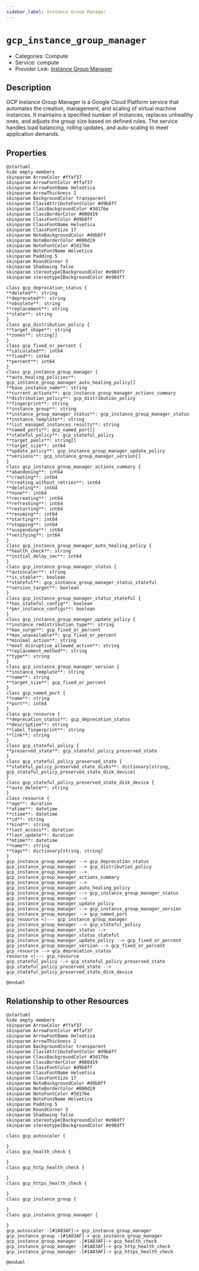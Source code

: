 ```yaml
---
sidebar_label: Instance Group Manager
---
```


# `gcp_instance_group_manager`

- Categories: Compute
- Service: compute
- Provider Link: [Instance Group Manager](https://cloud.google.com/compute/docs/instance-groups/working-with-managed-instance-groups)

## Description
GCP Instance Group Manager is a Google Cloud Platform service that automates the creation, management, and scaling of virtual machine instances. It maintains a specified number of instances, replaces unhealthy ones, and adjusts the group size based on defined rules. The service handles load balancing, rolling updates, and auto-scaling to meet application demands.

## Properties
<ZoomPanPinch>

```kroki imgType="plantuml" imgAlt="Diagram of Instance Group Manager data model"
@startuml
hide empty members
skinparam ArrowColor #ffaf37
skinparam ArrowFontColor #ffaf37
skinparam ArrowFontName Helvetica
skinparam ArrowThickness 2
skinparam BackgroundColor transparent
skinparam ClassAttributeFontColor #d9b8ff
skinparam ClassBackgroundColor #3d176e
skinparam ClassBorderColor #000d19
skinparam ClassFontColor #d9b8ff
skinparam ClassFontName Helvetica
skinparam ClassFontSize 17
skinparam NoteBackgroundColor #d9b8ff
skinparam NoteBorderColor #000d19
skinparam NoteFontColor #3d176e
skinparam NoteFontName Helvetica
skinparam Padding 5
skinparam RoundCorner 5
skinparam Shadowing false
skinparam stereotypeCBackgroundColor #e98df7
skinparam stereotypeIBackgroundColor #e98df7

class gcp_deprecation_status {
**deleted**: string
**deprecated**: string
**obsolete**: string
**replacement**: string
**state**: string
}
class gcp_distribution_policy {
**target_shape**: string
**zones**: string[]
}
class gcp_fixed_or_percent {
**calculated**: int64
**fixed**: int64
**percent**: int64
}
class gcp_instance_group_manager {
**auto_healing_policies**: gcp_instance_group_manager_auto_healing_policy[]
**base_instance_name**: string
**current_actions**: gcp_instance_group_manager_actions_summary
**distribution_policy**: gcp_distribution_policy
**fingerprint**: string
**instance_group**: string
**instance_group_manager_status**: gcp_instance_group_manager_status
**instance_template**: string
**list_managed_instances_results**: string
**named_ports**: gcp_named_port[]
**stateful_policy**: gcp_stateful_policy
**target_pools**: string[]
**target_size**: int64
**update_policy**: gcp_instance_group_manager_update_policy
**versions**: gcp_instance_group_manager_version[]
}
class gcp_instance_group_manager_actions_summary {
**abandoning**: int64
**creating**: int64
**creating_without_retries**: int64
**deleting**: int64
**none**: int64
**recreating**: int64
**refreshing**: int64
**restarting**: int64
**resuming**: int64
**starting**: int64
**stopping**: int64
**suspending**: int64
**verifying**: int64
}
class gcp_instance_group_manager_auto_healing_policy {
**health_check**: string
**initial_delay_sec**: int64
}
class gcp_instance_group_manager_status {
**autoscaler**: string
**is_stable**: boolean
**stateful**: gcp_instance_group_manager_status_stateful
**version_target**: boolean
}
class gcp_instance_group_manager_status_stateful {
**has_stateful_config**: boolean
**per_instance_configs**: boolean
}
class gcp_instance_group_manager_update_policy {
**instance_redistribution_type**: string
**max_surge**: gcp_fixed_or_percent
**max_unavailable**: gcp_fixed_or_percent
**minimal_action**: string
**most_disruptive_allowed_action**: string
**replacement_method**: string
**type**: string
}
class gcp_instance_group_manager_version {
**instance_template**: string
**name**: string
**target_size**: gcp_fixed_or_percent
}
class gcp_named_port {
**name**: string
**port**: int64
}
class gcp_resource {
**deprecation_status**: gcp_deprecation_status
**description**: string
**label_fingerprint**: string
**link**: string
}
class gcp_stateful_policy {
**preserved_state**: gcp_stateful_policy_preserved_state
}
class gcp_stateful_policy_preserved_state {
**stateful_policy_preserved_state_disks**: dictionary[string, gcp_stateful_policy_preserved_state_disk_device]
}
class gcp_stateful_policy_preserved_state_disk_device {
**auto_delete**: string
}
class resource {
**age**: duration
**atime**: datetime
**ctime**: datetime
**id**: string
**kind**: string
**last_access**: duration
**last_update**: duration
**mtime**: datetime
**name**: string
**tags**: dictionary[string, string]
}
gcp_instance_group_manager --> gcp_deprecation_status
gcp_instance_group_manager --> gcp_distribution_policy
gcp_instance_group_manager --> gcp_instance_group_manager_actions_summary
gcp_instance_group_manager --> gcp_instance_group_manager_auto_healing_policy
gcp_instance_group_manager --> gcp_instance_group_manager_status
gcp_instance_group_manager --> gcp_instance_group_manager_update_policy
gcp_instance_group_manager --> gcp_instance_group_manager_version
gcp_instance_group_manager --> gcp_named_port
gcp_resource <|--- gcp_instance_group_manager
gcp_instance_group_manager --> gcp_stateful_policy
gcp_instance_group_manager_status --> gcp_instance_group_manager_status_stateful
gcp_instance_group_manager_update_policy --> gcp_fixed_or_percent
gcp_instance_group_manager_version --> gcp_fixed_or_percent
gcp_resource --> gcp_deprecation_status
resource <|--- gcp_resource
gcp_stateful_policy --> gcp_stateful_policy_preserved_state
gcp_stateful_policy_preserved_state --> gcp_stateful_policy_preserved_state_disk_device

@enduml
```

</ZoomPanPinch>


## Relationship to other Resources
<ZoomPanPinch>

```kroki imgType="plantuml" imgAlt="Diagram of Instance Group Manager resource relationships"
@startuml
hide empty members
skinparam ArrowColor #ffaf37
skinparam ArrowFontColor #ffaf37
skinparam ArrowFontName Helvetica
skinparam ArrowThickness 2
skinparam BackgroundColor transparent
skinparam ClassAttributeFontColor #d9b8ff
skinparam ClassBackgroundColor #3d176e
skinparam ClassBorderColor #000d19
skinparam ClassFontColor #d9b8ff
skinparam ClassFontName Helvetica
skinparam ClassFontSize 17
skinparam NoteBackgroundColor #d9b8ff
skinparam NoteBorderColor #000d19
skinparam NoteFontColor #3d176e
skinparam NoteFontName Helvetica
skinparam Padding 5
skinparam RoundCorner 5
skinparam Shadowing false
skinparam stereotypeCBackgroundColor #e98df7
skinparam stereotypeIBackgroundColor #e98df7

class gcp_autoscaler {

}
class gcp_health_check {

}
class gcp_http_health_check {

}
class gcp_https_health_check {

}
class gcp_instance_group {

}
class gcp_instance_group_manager {

}
gcp_autoscaler -[#1A83AF]-> gcp_instance_group_manager
gcp_instance_group -[#1A83AF]-> gcp_instance_group_manager
gcp_instance_group_manager -[#1A83AF]-> gcp_health_check
gcp_instance_group_manager -[#1A83AF]-> gcp_http_health_check
gcp_instance_group_manager -[#1A83AF]-> gcp_https_health_check

@enduml
```

</ZoomPanPinch>





